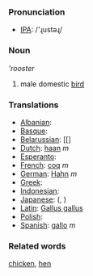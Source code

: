 === Pronunciation ===
*[[w:IPA|IPA]]: /'ɻustəɻ/

=== Noun ===

'''rooster''

# male domestic [[bird]]

=== Translations ===

*[[Albanian]]: [[]]
*[[Basque]]: [[]]
*[[Belarussian]]: [[]
*[[Dutch]]: [[haan]] ''m''
*[[Esperanto]]: [[]]
*[[French]]: [[coq]] ''m''
*[[German]]: [[Hahn]] ''m''
*[[Greek]]: [[]]
*[[Indonesian]]: [[]]
*[[Japanese]]: [[]] ([[]], )
*[[Latin]]: [[Gallus gallus]] '' ''
*[[Polish]]: [[]] '' ''
*[[Spanish]]: [[gallo]] ''m''

=== Related words ===

[[chicken]], [[hen]]
